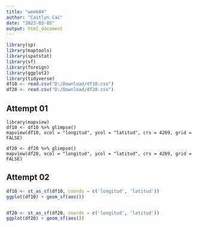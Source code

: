 ---
title: "week04"
author: "Caitlyn Cai"
date: "2023-03-05"
output: html_document
---

```{r}
library(sp)
library(maptools)
library(spatstat)
library(sf)
library(foreign)
library(ggplot2)
library(tidyverse)
df10 <- read.csv("D:/Download/df10.csv")
df20 <- read.csv("D:/Download/df20.csv")
```

## Attempt 01
```{}
library(mapview)
df10 <- df10 %>% glimpse()
mapview(df10, xcol = "longitud", ycol = "latitud", crs = 4269, grid = FALSE)

df20 <- df20 %>% glimpse()
mapview(df20, xcol = "longitud", ycol = "latitud", crs = 4269, grid = FALSE)
```


## Attempt 02
```{r}
df10 <- st_as_sf(df10, coords = c('longitud', 'latitud'))
ggplot(df10) + geom_sf(aes())


df20 <- st_as_sf(df20, coords = c('longitud', 'latitud'))
ggplot(df20) + geom_sf(aes())
```
